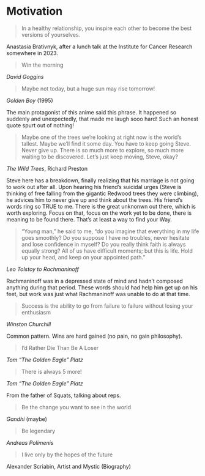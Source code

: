 # Motivation {-}

> In a healthy relationship, you inspire each other to become the best versions of yourselves.

Anastasia Brativnyk, after a lunch talk at the Institute for Cancer Research somewhere in 2023.

> Win the morning

*David Goggins*

> Maybe not today, but a huge sun may rise tomorrow!

*Golden Boy* (1995)

The main protagonist of this anime said this phrase.
It happened so suddenly and unexpectedly, that made me laugh sooo hard!
Such an honest quote spurt out of nothing!

> Maybe one of the trees we're looking at right now is the world's tallest.
Maybe we'll find it some day.
You have to keep going Steve.
Never give up.
There is so much more to explore, so much more waiting to be discovered.
Let's just keep moving, Steve, okay?

*The Wild Trees*, Richard Preston

Steve here has a breakdown, finally realizing that his marriage is not going to work out after all.
Upon hearing his friend's suicidal urges (Steve is thinking of free falling from the gigantic Redwood trees they were climbing), he advices him to never give up and think about the trees.
His friend's words ring so TRUE to me.
There is the great unknonwn out there, which is worth exploring.
Focus on that, focus on the work yet to be done, there is meaning to be found there.
That's at least a way to find your Way.

> "Young man," he said to me, "do you imagine that everything in my life goes 
smoothly? Do you suppose I have no troubles, never hesitate and lose confidence 
in myself? Do you really think faith is always equally strong? All of us have 
difficult moments; but this is life. Hold up your head, and keep on your 
appointed path."

*Leo Tolstoy to Rachmaninoff*

Rachmaninoff was in a depressed state of mind and hadn't composed anything 
during that period. These words should had help him get up on his feet, but 
work was just what Rachmaninoff was unable to do at that time.

> Success is the ability to go from failure to failure without losing your 
enthusiasm

*Winston Churchill*

Common pattern. Wins are hard gained (no pain, no gain philosophy).

> I'd Rather Die Than Be A Loser

*Tom "The Golden Eagle" Platz*

> There is always 5 more!

*Tom "The Golden Eagle" Platz*

From the father of Squats, talking about reps.

> Be the change you want to see in the world

*Gandhi* (maybe)

> Be legendary

*Andreas Polimenis*

> I live only by the hopes of the future

Alexander Scriabin, Artist and Mystic (Biography)
